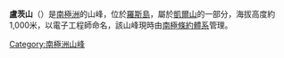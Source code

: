 '''盧茨山'''（{{lang-en|Lutz Hill}}）是[[南極洲|南極洲]]的山峰，位於[[羅斯島|羅斯島]]，屬於[[凱爾山|凱爾山]]的一部分，海拔高度約1,000米，以電子工程師命名，該山峰現時由[[南極條約體系|南極條約體系]]管理。

{{coord|77|32|S|169|2|E|source:GNIS|display=title}}

{{DEFAULTSORT:Lutz Hill}}
[[Category:南極洲山峰|Category:南極洲山峰]]


{{RossIsland-geo-stub}}
